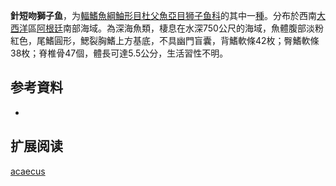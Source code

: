 {{Speciesbox
| name = 針短吻獅子魚
| status = NE
| status_system = 
| image = 
| genus = Careproctus
| species = acaecus
| authority = [[Andriashev|Andriashev]], 1991
| synonyms = 
}}

'''針短吻獅子鱼'''，为[[輻鰭魚綱|輻鰭魚綱]][[鮋形目|鮋形目]][[杜父魚亞目|杜父魚亞目]][[狮子鱼科|狮子鱼科]]的其中一[[種|種]]。分布於西南[[大西洋|大西洋]]區[[阿根廷|阿根廷]]南部海域。為深海魚類，棲息在水深750公尺的海域，魚體腹部淡粉紅色，尾鰭圓形，鰓裂胸鰭上方基底，不具幽門盲囊，背鰭軟條42枚；臀鰭軟條38枚；脊椎骨47個，體長可達5.5公分，生活習性不明。

== 参考資料 ==
*{{FishBase_species|genus=Careproctus|species=acaecus|year=2011|month=12}}

== 扩展阅读 ==
{{refbegin}}
{{wikispecies-inline|Careproctus abbreviatus|針短吻獅子魚}}
{{refend}}
{{Taxonbar|from=Q3757601}}

[[Category:吻獅子魚属|acaecus]]


{{鮋形目小作品}}